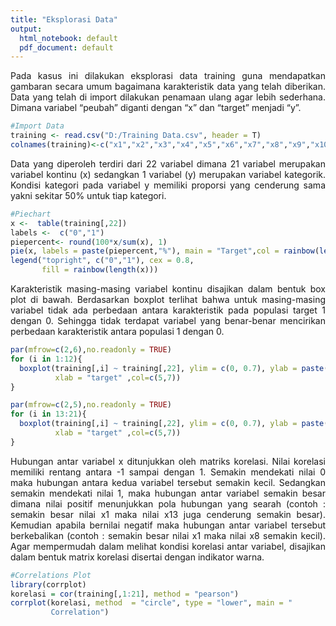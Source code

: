 ---
title: "Eksplorasi Data"
output:
  html_notebook: default
  pdf_document: default
---
<style>
body {
text-align: justify}
</style>
Pada kasus ini dilakukan eksplorasi data training guna mendapatkan gambaran secara umum bagaimana karakteristik data yang telah diberikan. Data yang telah di import dilakukan penamaan ulang agar lebih sederhana. Dimana variabel "peubah" diganti dengan "x" dan "target" menjadi "y". 
```{r}
#Import Data
training <- read.csv("D:/Training Data.csv", header = T)
colnames(training)<-c("x1","x2","x3","x4","x5","x6","x7","x8","x9","x10","x11","x12","x13","x14","x15","x16","x17","x18","x19","x20","x21","y")

```
Data yang diperoleh terdiri dari 22 variabel dimana 21 variabel merupakan variabel kontinu (x) sedangkan 1 variabel (y) merupakan variabel kategorik. Kondisi kategori pada variabel y memiliki proporsi yang cenderung sama yakni sekitar 50% untuk tiap kategori.
```{r}
#Piechart
x <-  table(training[,22])
labels <-  c("0","1")
piepercent<- round(100*x/sum(x), 1)
pie(x, labels = paste(piepercent,"%"), main = "Target",col = rainbow(length(x)))
legend("topright", c("0","1"), cex = 0.8,
       fill = rainbow(length(x)))
```
Karakteristik masing-masing variabel kontinu disajikan dalam bentuk box plot di bawah. Berdasarkan boxplot terlihat bahwa untuk masing-masing variabel tidak ada perbedaan antara karakteristik pada populasi target 1 dengan 0. Sehingga tidak terdapat variabel yang benar-benar mencirikan perbedaan karakteristik antara populasi 1 dengan 0.
```{r}
par(mfrow=c(2,6),no.readonly = TRUE)
for (i in 1:12){
  boxplot(training[,i] ~ training[,22], ylim = c(0, 0.7), ylab = paste("peubah",i),
          xlab = "target" ,col=c(5,7))
}

```
```{r}
par(mfrow=c(2,5),no.readonly = TRUE)
for (i in 13:21){
  boxplot(training[,i] ~ training[,22], ylim = c(0, 0.7), ylab = paste("peubah",i),
          xlab = "target" ,col=c(5,7))
}

```
Hubungan antar variabel x ditunjukkan oleh matriks korelasi. Nilai korelasi memiliki rentang antara -1 sampai dengan 1. Semakin mendekati nilai 0 maka hubungan antara kedua variabel tersebut semakin kecil. Sedangkan semakin mendekati nilai 1, maka hubungan antar variabel semakin besar dimana nilai positif menunjukkan pola hubungan yang searah (contoh : semakin besar nilai x1 maka nilai x13 juga cenderung semakin besar). Kemudian apabila bernilai negatif maka hubungan antar variabel tersebut berkebalikan (contoh : semakin besar nilai x1 maka nilai x8 semakin kecil). Agar mempermudah dalam melihat kondisi korelasi antar variabel, disajikan dalam bentuk matrix korelasi disertai dengan indikator warna.
```{r}
#Correlations Plot
library(corrplot)
korelasi = cor(training[,1:21], method = "pearson")
corrplot(korelasi, method  = "circle", type = "lower", main = "
         Correlation")
```





